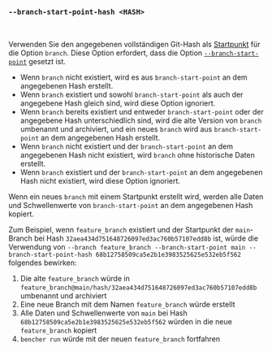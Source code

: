 ### `--branch-start-point-hash <HASH>`

<br />

Verwenden Sie den angegebenen vollständigen Git-Hash als [Startpunkt][start point] für die Option `branch`. Diese Option erfordert, dass die Option [`--branch-start-point`][branch start point] gesetzt ist.

- Wenn `branch` nicht existiert, wird es aus `branch-start-point` an dem angegebenen Hash erstellt.
- Wenn `branch` existiert und sowohl `branch-start-point` als auch der angegebene Hash gleich sind,
  wird diese Option ignoriert.
- Wenn `branch` bereits existiert und entweder `branch-start-point` oder der angegebene Hash unterschiedlich sind,
  wird die alte Version von `branch` umbenannt und archiviert,
  und ein neues `branch` wird aus `branch-start-point` an dem angegebenen Hash erstellt.
- Wenn `branch` nicht existiert und der `branch-start-point` an dem angegebenen Hash nicht existiert,
  wird `branch` ohne historische Daten erstellt.
- Wenn `branch` existiert und der `branch-start-point` an dem angegebenen Hash nicht existiert,
  wird diese Option ignoriert.

Wenn ein neues `branch` mit einem Startpunkt erstellt wird,
werden alle Daten und Schwellenwerte von `branch-start-point` an dem angegebenen Hash kopiert.

Zum Beispiel, wenn `feature_branch` existiert und der Startpunkt der `main`-Branch
bei Hash `32aea434d751648726097ed3ac760b57107edd8b` ist,
würde die Verwendung von `--branch feature_branch --branch-start-point main --branch-start-point-hash 68b12758509ca5e2b1e3983525625e532eb5f562` folgendes bewirken:

1. Die alte `feature_branch` würde in `feature_branch@main/hash/32aea434d751648726097ed3ac760b57107edd8b` umbenannt und archiviert
2. Eine neue Branch mit dem Namen `feature_branch` würde erstellt
3. Alle Daten und Schwellenwerte von `main` bei Hash `68b12758509ca5e2b1e3983525625e532eb5f562` würden in die neue `feature_branch` kopiert
4. `bencher run` würde mit der neuen `feature_branch` fortfahren

[start point]: /de/docs/explanation/benchmarking/#start-point

[branch start point]: #--branch-start-point-branch